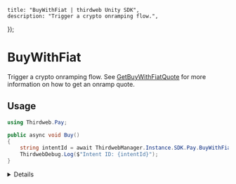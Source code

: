 
	title: "BuyWithFiat | thirdweb Unity SDK",
	description: "Trigger a crypto onramping flow.",
});

# BuyWithFiat

Trigger a crypto onramping flow. See [GetBuyWithFiatQuote](/unity/pay/getbuywithfiatquote) for more information on how to get an onramp quote.

## Usage

```csharp
using Thirdweb.Pay;

public async void Buy()
{
	string intentId = await ThirdwebManager.Instance.SDK.Pay.BuyWithFiat(_quote);
	ThirdwebDebug.Log($"Intent ID: {intentId}");
}
```

<Details summary="Configuration">

#### BuyWithFiatQuoteResult

See [GetBuyWithFiatQuote](/unity/pay/getbuywithfiatquote) for more information on the `BuyWithFiatQuoteResult` object.

### Return Value

`string`: The intent id that can be used to track the onramp status, as well as link additional Buy With Crypto transactions to this onramp flow.

</Details>
